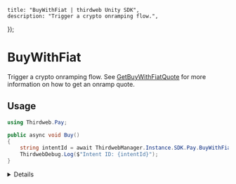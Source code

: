 
	title: "BuyWithFiat | thirdweb Unity SDK",
	description: "Trigger a crypto onramping flow.",
});

# BuyWithFiat

Trigger a crypto onramping flow. See [GetBuyWithFiatQuote](/unity/pay/getbuywithfiatquote) for more information on how to get an onramp quote.

## Usage

```csharp
using Thirdweb.Pay;

public async void Buy()
{
	string intentId = await ThirdwebManager.Instance.SDK.Pay.BuyWithFiat(_quote);
	ThirdwebDebug.Log($"Intent ID: {intentId}");
}
```

<Details summary="Configuration">

#### BuyWithFiatQuoteResult

See [GetBuyWithFiatQuote](/unity/pay/getbuywithfiatquote) for more information on the `BuyWithFiatQuoteResult` object.

### Return Value

`string`: The intent id that can be used to track the onramp status, as well as link additional Buy With Crypto transactions to this onramp flow.

</Details>
